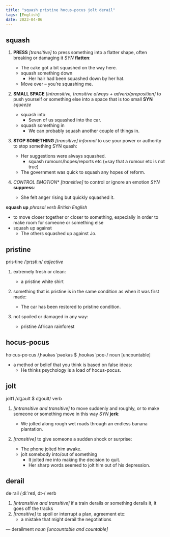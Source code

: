 ```yaml
---
title: "squash pristine hocus-pocus jolt derail"
tags: [English]
date: 2023-04-06
---
```


## squash

1. **PRESS** *[transitive]* to press something into a flatter shape, often
   breaking or damaging it *SYN* **flatten**:
    - The cake got a bit squashed on the way here.
    - squash something down
      - Her hair had been squashed down by her hat.
    - Move over – you’re squashing me.

2. **SMALL SPACE** *[intransitive, transitive always + adverb/preposition]* to
   push yourself or something else into a space that is too small **SYN**
   *squeeze*
    - squash into
      - Seven of us squashed into the car.
    - squash something in
      - We can probably squash another couple of things in.

3. **STOP SOMETHING** *[transitive]* *informal* to use your power or authority
   to stop something SYN quash:
    - Her suggestions were always squashed.
      - squash rumours/hopes/reports etc (=say that a rumour etc is not true)
    - The government was quick to squash any hopes of reform.

4. *CONTROL EMOTION** *[transitive]* to control or ignore an emotion *SYN*
   **suppress**:
    - She felt anger rising but quickly squashed it.

**squash up** *phrasal verb British English*

- to move closer together or closer to something, especially in order to make room for someone or something else
- squash up against
  - The others squashed up against Jo.

## pristine

pris·tine /ˈprɪstiːn/ *adjective*

1. extremely fresh or clean:
   - a pristine white shirt

2. something that is pristine is in the same condition as when it was first made:
   - The car has been restored to pristine condition.

3. not spoiled or damaged in any way:
   - pristine African rainforest

## hocus-pocus

ho·cus-po·cus /ˌhəʊkəs ˈpəʊkəs $ ˌhoʊkəs ˈpoʊ-/ noun [uncountable]

- a method or belief that you think is based on false ideas:
  - He thinks psychology is a load of hocus-pocus.

## jolt

jolt1 /dʒəʊlt $ dʒoʊlt/ verb

1. *[intransitive and transitive]* to move suddenly and roughly, or to make someone or something move in this way *SYN* **jerk**:
    - We jolted along rough wet roads through an endless banana plantation.

2. *[transitive]* to give someone a sudden shock or surprise:
    - The phone jolted him awake.
    - jolt somebody into/out of something
      - It jolted me into making the decision to quit.
      - Her sharp words seemed to jolt him out of his depression.

## derail

de·rail /ˌdiːˈreɪl, dɪ-/ verb

1. *[intransitive and transitive]* if a train derails or something derails it, it goes off the tracks
2. *[transitive]* to spoil or interrupt a plan, agreement etc:
    - a mistake that might derail the negotiations

— derailment *noun [uncountable and countable]*

